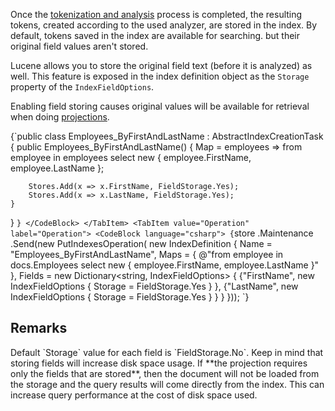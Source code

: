 
Once the [tokenization and analysis](../indexes/using-analyzers.mdx) process is completed, the resulting tokens, created according to the used analyzer, are stored in the index.
By default, tokens saved in the index are available for searching. but their original field values aren't stored.

Lucene allows you to store the original field text (before it is analyzed) as well. This feature is exposed in the index definition object as the `Storage` property of the `IndexFieldOptions`.

Enabling field storing causes original values will be available for retrieval when doing [projections](../indexes/querying/projections.mdx).

<Tabs groupId='languageSyntax'>
<TabItem value="AbstractIndexCreationTask" label="AbstractIndexCreationTask">
<CodeBlock language="csharp">
{`public class Employees_ByFirstAndLastName : AbstractIndexCreationTask<Employee>
{
    public Employees_ByFirstAndLastName()
    {
        Map = employees => from employee in employees
                           select new
                           {
                               employee.FirstName,
                               employee.LastName
                           };

        Stores.Add(x => x.FirstName, FieldStorage.Yes);
        Stores.Add(x => x.LastName, FieldStorage.Yes);
    }
}
`}
</CodeBlock>
</TabItem>
<TabItem value="Operation" label="Operation">
<CodeBlock language="csharp">
{`store
    .Maintenance
    .Send(new PutIndexesOperation(
        new IndexDefinition
        {
            Name = "Employees_ByFirstAndLastName",
            Maps =
            {
                @"from employee in docs.Employees
                  select new
                  {
                      employee.FirstName,
                      employee.LastName
                  }"
            },
            Fields = new Dictionary<string, IndexFieldOptions>
            {
                {"FirstName", new IndexFieldOptions
                              {
                                  Storage = FieldStorage.Yes
                              }
                },
                {"LastName", new IndexFieldOptions
                             {
                                Storage = FieldStorage.Yes
                             }
                }
            }
        }));
`}
</CodeBlock>
</TabItem>
</Tabs>

## Remarks

<Admonition type="info" title="">
Default `Storage` value for each field is `FieldStorage.No`. Keep in mind that storing fields will increase disk space usage.
</Admonition>

<Admonition type="info" title="Info" id="info" href="#info">
If **the projection requires only the fields that are stored**, then the document will not be loaded from the storage and the query results will come directly from the index. This can increase query performance at the cost of disk space used.
</Admonition>


